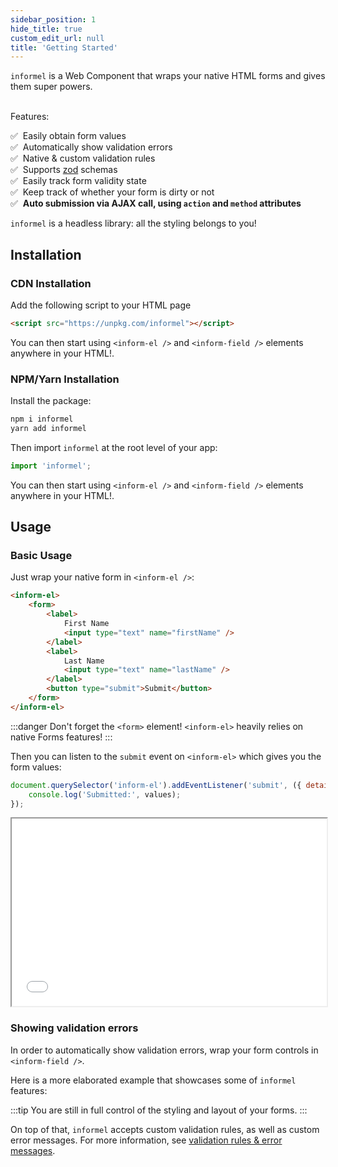 ```yaml
---
sidebar_position: 1
hide_title: true
custom_edit_url: null
title: 'Getting Started'
---
```



<GetStartedHeader />

`informel` is a Web Component that wraps your native HTML forms and gives them super powers.

<br />
Features:

✅ &nbsp;Easily obtain form values  
✅ &nbsp;Automatically show validation errors  
✅ &nbsp;Native & custom validation rules  
✅ &nbsp;Supports [zod](https://github.com/colinhacks/zod) schemas  
✅ &nbsp;Easily track form validity state  
✅ &nbsp;Keep track of whether your form is dirty or not  
✅ &nbsp;**Auto submission via AJAX call, using `action` and `method` attributes**

`informel` is a headless library: all the styling belongs to you!

## Installation

### CDN Installation

Add the following script to your HTML page

```html
<script src="https://unpkg.com/informel"></script>
```

You can then start using `<inform-el />` and `<inform-field />` elements anywhere in your HTML!.

### NPM/Yarn Installation

Install the package:

```bash
npm i informel
yarn add informel
```

Then import `informel` at the root level of your app:

```javascript
import 'informel';
```

You can then start using `<inform-el />` and `<inform-field />` elements anywhere in your HTML!.

## Usage

### Basic Usage

Just wrap your native form in `<inform-el />`:

```html
<inform-el>
    <form>
        <label>
            First Name
            <input type="text" name="firstName" />
        </label>
        <label>
            Last Name
            <input type="text" name="lastName" />
        </label>
        <button type="submit">Submit</button>
    </form>
</inform-el>
```

:::danger Don't forget the `<form>` element!
`<inform-el>` heavily relies on native Forms features!
:::

Then you can listen to the `submit` event on `<inform-el>` which gives you the form values:

```javascript
document.querySelector('inform-el').addEventListener('submit', ({ detail: { values } }) => {
    console.log('Submitted:', values);
});
```

<iframe width="100%" height="300" src="//jsfiddle.net/juliendelort/hkpm5b2n/25/embedded/result,html/"></iframe>

### Showing validation errors

In order to automatically show validation errors, wrap your form controls in `<inform-field />`.

<InformFieldErrorPartialExample />

Here is a more elaborated example that showcases some of `informel` features:

<JokesExample />

:::tip You are still in full control of the styling and layout of your forms.
:::

On top of that, `informel` accepts custom validation rules, as well as custom error messages. For more information, see [validation rules & error messages](/docs/validation-rules).
